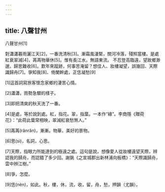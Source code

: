 ```yaml
---
---
---
```

title: 八聲甘州
---




八聲甘州[1]

對瀟瀟暮雨灑江天[2]，一番洗清秋[3]。漸霜風淒緊，關河冷落，殘照當樓。是處紅衰翠減[4]，苒苒物華休[5]。惟有長江水，無語東流。 不忍登高臨遠，望故鄉渺邈，歸思難收[6]。歎年來蹤跡，何事苦淹留？想佳人、妝樓凝望，誤幾回、天際識歸舟[7]。爭知我[8]、倚闌幹處，正恁凝愁[9]

[1]這首詞寫旅客懷念家鄉的淒苦心情。

[2]瀟瀟，雨勢急驟的樣子。

[3]即把清爽的秋天洗了一番。

[4]是處，等於說到處。紅，指花。翠，指葉。一本作“綠”。李商隱《贈荷花》：“此荷此葉常相映，翠減紅衰愁煞人。”

[5]苒苒(rǎnrǎn)，漸漸。物華，美好的景物。

[6]思(sì)，名詞，心思。

[7]天際，指眼力所能達到的極遠之處。這句是說，想像愛人從妝樓遠望天際，辨認我的歸舟，而認錯了多少回。謝朓《之宣城郡出新林浦向板橋》：“天際識歸舟，雲中辨江樹。”

[8]爭，怎麼。

[9]恁(nèn)，如此。秋，樓，休，流，收，留，舟，愁，押韻（尤韻）。